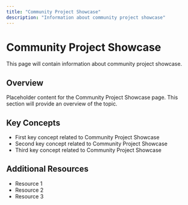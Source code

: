 ```yaml
---
title: "Community Project Showcase"
description: "Information about community project showcase"
---
```


# Community Project Showcase

This page will contain information about community project showcase.

## Overview

Placeholder content for the Community Project Showcase page. This section will provide an overview of the topic.

## Key Concepts

- First key concept related to Community Project Showcase
- Second key concept related to Community Project Showcase
- Third key concept related to Community Project Showcase

## Additional Resources

- Resource 1
- Resource 2
- Resource 3
